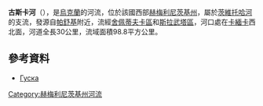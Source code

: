 '''古斯卡河'''（{{lang-uk|Гуска}}），是[[烏克蘭|烏克蘭]]的河流，位於該國西部[[赫梅利尼茨基州|赫梅利尼茨基州]]，屬於[[茨維托哈河_(戈倫河支流)|茨維托哈河]]的支流，發源自[[帕舒基_(舍佩蒂夫卡區)|帕舒基]]附近，流經[[舍佩蒂夫卡區|舍佩蒂夫卡區]]和[[斯拉武塔區|斯拉武塔區]]，河口處在[[卡緬卡_(斯拉武塔區)|卡緬卡]]西北面，河道全長30公里，流域面積98.8平方公里。

==參考資料==
* [https://web.archive.org/web/20160324180453/http://vodgosp.km.ua/water-resources.php Гуска]

{{DEFAULTSORT:Гуска (притока Цвітохи)}}
[[Category:赫梅利尼茨基州河流|Category:赫梅利尼茨基州河流]]


{{Ukraine-river-stub}}